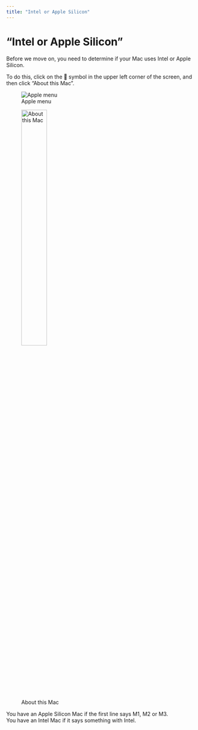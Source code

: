 ```yaml
---
title: "Intel or Apple Silicon"
---
```


# "Intel or Apple Silicon"

Before we move on, you need to determine if your Mac uses Intel or Apple Silicon.

To do this, click on the  symbol in the upper left corner of the screen, and then click "About this Mac".

![Apple menu](apple_menu.png)

![About this Mac](about_this_mac.png){width=40%}

You have an Apple Silicon Mac if the first line says M1, M2 or M3.  
You have an Intel Mac if it says something with Intel.